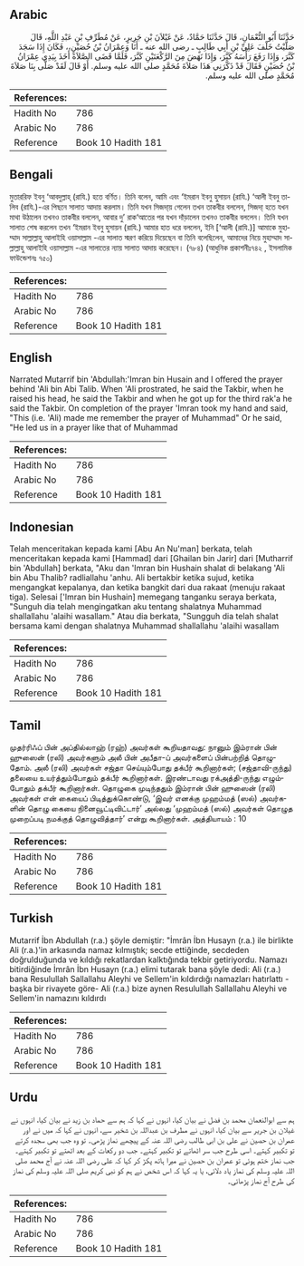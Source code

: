 ## Arabic


<div dir="rtl" lang="ar" style={{fontSize:'larger',backgroundColor:'#f8f9fa',padding:20}}>
حَدَّثَنَا أَبُو النُّعْمَانِ، قَالَ حَدَّثَنَا حَمَّادٌ، عَنْ غَيْلاَنَ بْنِ جَرِيرٍ، عَنْ مُطَرِّفِ بْنِ عَبْدِ اللَّهِ، قَالَ صَلَّيْتُ خَلْفَ عَلِيِّ بْنِ أَبِي طَالِبٍ ـ رضى الله عنه ـ أَنَا وَعِمْرَانُ بْنُ حُصَيْنٍ،، فَكَانَ إِذَا سَجَدَ كَبَّرَ، وَإِذَا رَفَعَ رَأْسَهُ كَبَّرَ، وَإِذَا نَهَضَ مِنَ الرَّكْعَتَيْنِ كَبَّرَ، فَلَمَّا قَضَى الصَّلاَةَ أَخَذَ بِيَدِي عِمْرَانُ بْنُ حُصَيْنٍ فَقَالَ قَدْ ذَكَّرَنِي هَذَا صَلاَةَ مُحَمَّدٍ صلى الله عليه وسلم‏.‏ أَوْ قَالَ لَقَدْ صَلَّى بِنَا صَلاَةَ مُحَمَّدٍ صلى الله عليه وسلم‏.‏
</div>
<div style={{backgroundColor:'#f8f9fa',padding:20, marginBottom: 10}}><table> <thead> <tr> <th>References:</th> <th></th> </tr> </thead> <tbody><tr><td>Hadith No</td><td>786</td></tr><tr><td>Arabic No</td><td>786</td></tr><tr><td>Reference</td><td>Book 10 Hadith 181</td></tr></tbody></table></div>

## Bengali


<div dir="ltr" lang="bn" style={{fontSize:'larger',backgroundColor:'#f8f9fa',padding:20}}>
মুতাররিফ ইবনু ‘আবদুল্লাহ্ (রাযি.) হতে বর্ণিত। তিনি বলেন, আমি এবং ‘ইমরান ইবনু হুসায়ন (রাযি.) ‘আলী ইবনু তালিব (রাযি.)-এর পিছনে সালাত আদায় করলাম। তিনি যখন সিজদা্য় গেলেন তখন তাকবীর বললেন, সিজদা্ হতে যখন মাথা উঠালেন তখনও তাকবীর বললেন, আবার দু’ রাক‘আতের পর যখন দাঁড়ালেন তখনও তাকবীর বললেন। তিনি যখন সালাত শেষ করলেন তখন ‘ইমরান ইবনু হুসায়ন (রাযি.) আমার হাত ধরে বললেন, ইনি [‘আলী (রাযি.)] আমাকে মুহাম্মাদ সাল্লাল্লাহু আলাইহি ওয়াসাল্লাম -এর সালাত স্মরণ করিয়ে দিয়েছেন বা তিনি বলেছিলেন, আমাদের নিয়ে মুহাম্মাদ সাল্লাল্লাহু আলাইহি ওয়াসাল্লাম -এর সালাতের ন্যায় সালাত আদায় করেছেন। (৭৮৪) (আধুনিক প্রকাশনীঃ৭৪২ , ইসলামিক ফাউন্ডেশনঃ ৭৫০)
</div>
<div style={{backgroundColor:'#f8f9fa',padding:20, marginBottom: 10}}><table> <thead> <tr> <th>References:</th> <th></th> </tr> </thead> <tbody><tr><td>Hadith No</td><td>786</td></tr><tr><td>Arabic No</td><td>786</td></tr><tr><td>Reference</td><td>Book 10 Hadith 181</td></tr></tbody></table></div>

## English


<div dir="ltr" lang="en" style={{fontSize:'larger',backgroundColor:'#f8f9fa',padding:20}}>
Narrated Mutarrif bin 'Abdullah:'Imran bin Husain and I offered the prayer behind 'Ali bin Abi Talib. When 'Ali prostrated, he said the Takbir, when he raised his head, he said the Takbir and when he got up for the third rak'a he said the Takbir. On completion of the prayer 'Imran took my hand and said, "This (i.e. 'Ali) made me remember the prayer of Muhammad" Or he said, "He led us in a prayer like that of Muhammad
</div>
<div style={{backgroundColor:'#f8f9fa',padding:20, marginBottom: 10}}><table> <thead> <tr> <th>References:</th> <th></th> </tr> </thead> <tbody><tr><td>Hadith No</td><td>786</td></tr><tr><td>Arabic No</td><td>786</td></tr><tr><td>Reference</td><td>Book 10 Hadith 181</td></tr></tbody></table></div>

## Indonesian


<div dir="ltr" lang="id" style={{fontSize:'larger',backgroundColor:'#f8f9fa',padding:20}}>
Telah menceritakan kepada kami [Abu An Nu'man] berkata, telah menceritakan kepada kami [Hammad] dari [Ghailan bin Jarir] dari [Mutharrif bin 'Abdullah] berkata, "Aku dan 'Imran bin Hushain shalat di belakang 'Ali bin Abu Thalib? radliallahu 'anhu. Ali bertakbir ketika sujud, ketika mengangkat kepalanya, dan ketika bangkit dari dua rakaat (menuju rakaat tiga). Selesai ['Imran bin Hushain] memegang tanganku seraya berkata, "Sunguh dia telah mengingatkan aku tentang shalatnya Muhammad shallallahu 'alaihi wasallam." Atau dia berkata, "Sungguh dia telah shalat bersama kami dengan shalatnya Muhammad shallallahu 'alaihi wasallam
</div>
<div style={{backgroundColor:'#f8f9fa',padding:20, marginBottom: 10}}><table> <thead> <tr> <th>References:</th> <th></th> </tr> </thead> <tbody><tr><td>Hadith No</td><td>786</td></tr><tr><td>Arabic No</td><td>786</td></tr><tr><td>Reference</td><td>Book 10 Hadith 181</td></tr></tbody></table></div>

## Tamil


<div dir="ltr" lang="ta" style={{fontSize:'larger',backgroundColor:'#f8f9fa',padding:20}}>
முதர்ரிஃப் பின் அப்தில்லாஹ் (ரஹ்) அவர்கள் கூறியதாவது: நானும் இம்ரான் பின் ஹுஸைன் (ரலி) அவர்களும் அலீ பின் அபீதா-ப் அவர்களைப் பின்பற்றித் தொழுதோம். அலீ (ரலி) அவர்கள் சஜ்தா செய்யும்போது தக்பீர் கூறினார்கள்; (சஜ்தாவி-ருந்து) தலையை உயர்த்தும்போதும் தக்பீர் கூறினார்கள். இரண்டாவது ரக்அத்தி-ருந்து எழும்போதும் தக்பீர் கூறினார்கள். தொழுகை முடிந்ததும் இம்ரான் பின் ஹுஸைன் (ரலி) அவர்கள் என் கையைப் பிடித்துக்கொண்டு, ‘இவர் எனக்கு முஹம்மத் (ஸல்) அவர்களின் தொழு கையை நினைவூட்டிவிட்டார்’ அல்லது ‘முஹம்மத் (ஸல்) அவர்கள் தொழுத முறைப்படி நமக்குத் தொழுவித்தார்’ என்று கூறினார்கள். அத்தியாயம் : 10
</div>
<div style={{backgroundColor:'#f8f9fa',padding:20, marginBottom: 10}}><table> <thead> <tr> <th>References:</th> <th></th> </tr> </thead> <tbody><tr><td>Hadith No</td><td>786</td></tr><tr><td>Arabic No</td><td>786</td></tr><tr><td>Reference</td><td>Book 10 Hadith 181</td></tr></tbody></table></div>

## Turkish


<div dir="ltr" lang="tr" style={{fontSize:'larger',backgroundColor:'#f8f9fa',padding:20}}>
Mutarrif İbn Abdullah (r.a.) şöyle demiştir: "İmrân İbn Husayn (r.a.) ile birlikte Ali (r.a.)'in arkasında namaz kılmıştık; secde ettiğinde, secdeden doğrulduğunda ve kıldığı rekatlardan kalktığında tekbir getiriyordu. Namazı bitirdiğinde İmrân İbn Husayn (r.a.) elimi tutarak bana şöyle dedi: Ali (r.a.) bana Resulullah Sallallahu Aleyhi ve Sellem'in kıldırdığı namazları hatırlattı -başka bir rivayete göre- Ali (r.a.) bize aynen Resulullah Sallallahu Aleyhi ve Sellem'in namazını kıldırdı
</div>
<div style={{backgroundColor:'#f8f9fa',padding:20, marginBottom: 10}}><table> <thead> <tr> <th>References:</th> <th></th> </tr> </thead> <tbody><tr><td>Hadith No</td><td>786</td></tr><tr><td>Arabic No</td><td>786</td></tr><tr><td>Reference</td><td>Book 10 Hadith 181</td></tr></tbody></table></div>

## Urdu


<div dir="rtl" lang="ur" style={{fontSize:'larger',backgroundColor:'#f8f9fa',padding:20}}>
ہم سے ابوالنعمان محمد بن فضل نے بیان کیا، انہوں نے کہا کہ ہم سے حماد بن زید نے بیان کیا، انہوں نے غیلان بن جریر سے بیان کیا، انہوں نے مطرف بن عبداللہ بن شخیر سے، انہوں نے کہا کہ میں نے اور عمران بن حصین نے علی بن ابی طالب رضی اللہ عنہ کے پیچھے نماز پڑھی۔ تو وہ جب بھی سجدہ کرتے تو تکبیر کہتے۔ اسی طرح جب سر اٹھاتے تو تکبیر کہتے۔ جب دو رکعات کے بعد اٹھتے تو تکبیر کہتے۔ جب نماز ختم ہوئی تو عمران بن حصین نے میرا ہاتھ پکڑ کر کہا کہ علی رضی اللہ عنہ نے آج محمد صلی اللہ علیہ وسلم کی نماز یاد دلائی، یا یہ کہا کہ اس شخص نے ہم کو نبی کریم صلی اللہ علیہ وسلم کی نماز کی طرح آج نماز پڑھائی۔
</div>
<div style={{backgroundColor:'#f8f9fa',padding:20, marginBottom: 10}}><table> <thead> <tr> <th>References:</th> <th></th> </tr> </thead> <tbody><tr><td>Hadith No</td><td>786</td></tr><tr><td>Arabic No</td><td>786</td></tr><tr><td>Reference</td><td>Book 10 Hadith 181</td></tr></tbody></table></div>